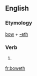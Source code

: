 ==English==

===Etymology===
[[bow]] + [[-eth]]

===Verb===
{{en-verb form}}

# {{en-archaic third-person singular of|bow}}

[[fr:boweth]]